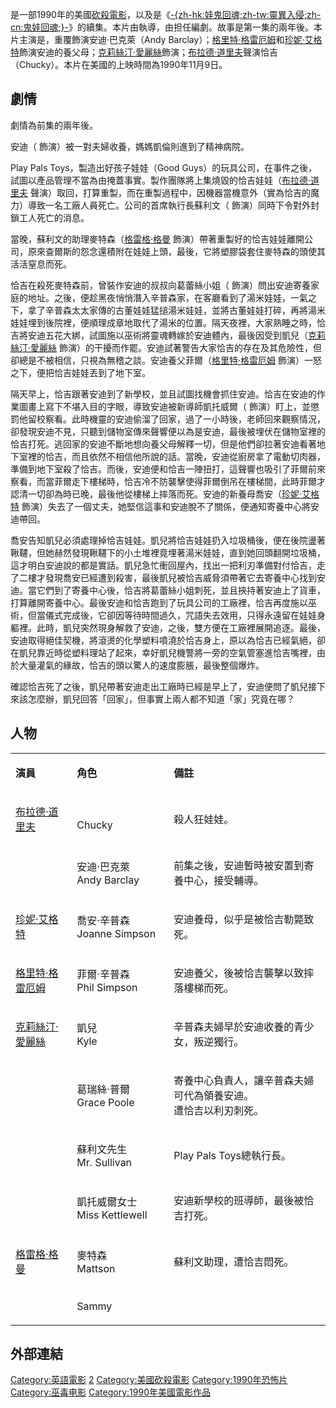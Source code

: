 {{unreferenced|time=2019-06-16T07:14:54+00:00}}
{{noteTA
|T=zh-hk:娃鬼回魂2;zh-tw:靈異七殺;zh-cn:鬼娃回魂2;
|G1=Show
|1=zh-hk:娃鬼回魂2;zh-tw:靈異七殺;zh-cn:鬼娃回魂2;
}}
{{Infobox film
| name           = 靈異七殺
| original_name  = ''Child's Play 2''
| image          = Childs Play 2.jpg
| image_size     = 
| alt            = 
| caption        =
| director       = {{link-en|約翰·拉菲亞|John Lafia}}
| producer       = {{link-en|大衛·科許納|David Kirschner}}
| writer         = {{link-en|唐·曼西尼|Don Mancini}}
| starring       = {{link-en|亞歷斯·文森|Alex Vincent (actor)}}<br/>[[珍妮·艾格特|珍妮·艾格特]]<br/>[[格里特·格雷厄姆|格里特·格雷厄姆]]<br/>[[克莉絲汀·愛麗絲|克莉絲汀·愛麗絲]]<br/>{{link-en|葛蕾斯·薩布麗斯基|Grace Zabriskie}}<br/>[[布拉德·道里夫|布拉德·道里夫]]
| music          = {{link-en|葛拉姆·李維|Graeme Revell}}
| sound designer = 
| cinematography = {{link-en|Stefan Czapsky|Stefan Czapsky}}
| editing        = Edward Warschilka
| studio         = Living Doll Productions
| distributor    = [[環球影業|環球影業]]
| released       = {{Film date|df=y|fy=1990年|1990|11|9|}}
| runtime        = 84分钟
| country        = {{USA}}
| language       = 英语
| gross          = $35,763,605
| preceded_by    = [[娃鬼回魂|-{zh-hk:娃鬼回魂;zh-tw:靈異入侵;zh-cn:鬼娃回魂;}-]]
| followed_by    = [[惡靈入侵：少年軍團|惡靈入侵：少年軍團]] (1991)
| hk_name = 娃鬼回魂2
| tw_name = 靈異七殺
| cn_name = 鬼娃回魂2
}}
{{作品名稱|name=''Child's Play 2''|hk=娃鬼回魂2|tw=靈異七殺|cn=鬼娃回魂2}}是一部1990年的美國[[砍殺電影|砍殺電影]]，以及是《[[娃鬼回魂|-{zh-hk:娃鬼回魂;zh-tw:靈異入侵;zh-cn:鬼娃回魂;}-]]》的續集。本片由{{link-en|約翰·拉菲亞|John Lafia}}執導，由{{link-en|唐·曼西尼|Don Mancini}}担任編劇。故事是第一集的兩年後。本片主演是{{link-en|亞歷斯·文森|Alex Vincent (actor)}}，重覆飾演安迪·巴克萊（Andy Barclay）；[[格里特·格雷厄姆|格里特·格雷厄姆]]和[[珍妮·艾格特|珍妮·艾格特]]飾演安迪的養父母；[[克莉絲汀·愛麗絲|克莉絲汀·愛麗絲]]飾演{{link-en|Kyle (Child's Play)|Kyle (Child's Play)|Kyle}}；[[布拉德·道里夫|布拉德·道里夫]]聲演恰吉（Chucky）。本片在美國的上映時間為1990年11月9日。

==劇情==
劇情為前集的兩年後。

安迪（{{link-en|亞歷斯·文森|Alex Vincent (actor)}} 飾演）被一對夫婦收養，媽媽凱倫則進到了精神病院。

Play Pals Toys，製造出好孩子娃娃（Good Guys）的玩具公司，在事件之後，試圖以產品管理不當為由掩蓋事實。製作團隊將上集燒毀的恰吉娃娃（[[布拉德·道里夫|布拉德·道里夫]] 聲演）取回，打算重製，而在重製過程中，因機器當機意外（實為恰吉的魔力）導致一名工廠人員死亡。公司的首席執行長蘇利文（{{link-en|彼得·哈斯基爾|Peter Haskell}} 飾演）同時下令對外封鎖工人死亡的消息。

當晚，蘇利文的助理麥特森（[[格雷格·格曼|格雷格·格曼]] 飾演）帶著重製好的恰吉娃娃離開公司，原來查爾斯的怨念還積附在娃娃上頭，最後，它將塑膠袋套住麥特森的頭使其活活窒息而死。

恰吉在殺死麥特森前，曾裝作安迪的叔叔向葛蕾絲小姐（{{link-en|葛蕾斯·薩布麗斯基|Grace Zabriskie}} 飾演）問出安迪寄養家庭的地址。之後，便趁黑夜悄悄潛入辛普森家，在客廳看到了湯米娃娃，一氣之下，拿了辛普森太太家傳的古董娃娃猛搥湯米娃娃，並將古董娃娃打碎，再將湯米娃娃埋到後院裡，便順理成章地取代了湯米的位置。隔天夜裡，大家熟睡之時，恰吉將安迪五花大綁，試圖施以巫術將靈魂轉嫁於安迪體內，最後因受到凱兒（[[克莉絲汀·愛麗絲|克莉絲汀·愛麗絲]] 飾演）的干擾而作罷。安迪試著警告大家恰吉的存在及其危險性，但卻總是不被相信，只視為無稽之談。安迪養父菲爾（[[格里特·格雷厄姆|格里特·格雷厄姆]] 飾演）一怒之下，便把恰吉娃娃丟到了地下室。

隔天早上，恰吉跟著安迪到了新學校，並且試圖找機會抓住安迪。恰吉在安迪的作業圖畫上寫下不堪入目的字眼，導致安迪被新導師凱托威爾（{{link-en|貝絲·格蘭特|Beth Grant}} 飾演）盯上，並懲罰他留校察看。此時機靈的安迪偷溜了回家，過了一小時後，老師回來觀察情況，卻發現安迪不見，只聽到儲物室傳來聲響便以為是安迪，最後被埋伏在儲物室裡的恰吉打死。逃回家的安迪不斷地想向養父母解釋一切，但是他們卻拉著安迪看著地下室裡的恰吉，而且依然不相信他所說的話。當晚，安迪從廚房拿了電動切肉器，準備到地下室殺了恰吉。而後，安迪便和恰吉一陣扭打，這聲響也吸引了菲爾前來察看，而當菲爾走下樓梯時，恰吉冷不防襲擊使得菲爾倒吊在樓梯間，此時菲爾才認清一切卻為時已晚，最後他從樓梯上摔落而死。安迪的新養母喬安（[[珍妮·艾格特|珍妮·艾格特]] 飾演）失去了一個丈夫，她堅信這事和安迪脫不了關係，便通知寄養中心將安迪帶回。

喬安告知凱兒必須處理掉恰吉娃娃。凱兒將恰吉娃娃扔入垃圾桶後，便在後院盪著鞦韆，但她赫然發現鞦韆下的小土堆裡竟埋著湯米娃娃，直到她回頭翻開垃圾桶，這才明白安迪說的都是實話。凱兒急忙衝回屋內，找出一把利刃準備對付恰吉，走了二樓才發現喬安已經遭到殺害，最後凱兒被恰吉威脅須帶著它去寄養中心找到安迪。當它們到了寄養中心後，恰吉將葛蕾絲小姐刺死，並且挾持著安迪上了貨車，打算離開寄養中心。最後安迪和恰吉跑到了玩具公司的工廠裡，恰吉再度施以巫術，但當儀式完成後，它卻因等待時間過久，咒語失去效用，只得永遠留在娃娃身軀裡。此時，凱兒突然現身解救了安迪，之後，雙方便在工廠裡展開追逐。最後，安迪取得絕佳契機，將滾燙的化學塑料噴澆於恰吉身上，原以為恰吉已經氣絕，卻在凱兒靠近時從塑料理站了起來，幸好凱兒機警將一旁的空氣管塞進恰吉嘴裡，由於大量灌氣的緣故，恰吉的頭以驚人的速度膨脹，最後整個爆炸。

確認恰吉死了之後，凱兒帶著安迪走出工廠時已經是早上了，安迪便問了凱兒接下來該怎麼辦，凱兒回答「回家」，但事實上兩人都不知道「家」究竟在哪？

==人物==
{|class="wikitable"
|- style="background:#5686BF; color:white" align=center
|style="width:2%"|'''演員'''
|style="width:2%"|'''角色'''
|style="width:6%"|'''備註'''

|-align=center 
|[[布拉德·道里夫|布拉德·道里夫]] || {{link-en|恰吉|Chucky (character)}}<br/>Chucky || 殺人狂娃娃。
|-align=center 
|{{link-en|亞歷斯·文森|Alex Vincent (actor)}} || 安迪·巴克萊<br/>Andy Barclay || 前集之後，安迪暫時被安置到寄養中心，接受輔導。
|-align=center 
|[[珍妮·艾格特|珍妮·艾格特]] || 喬安·辛普森<br/>Joanne Simpson || 安迪養母，似乎是被恰吉勒斃致死。
|-align=center 
|[[格里特·格雷厄姆|格里特·格雷厄姆]] || 菲爾·辛普森<br/>Phil Simpson || 安迪養父，後被恰吉襲擊以致摔落樓梯而死。
|-align=center 
|[[克莉絲汀·愛麗絲|克莉絲汀·愛麗絲]] || 凱兒<br/>Kyle || 辛普森夫婦早於安迪收養的青少女，叛逆獨行。
|-align=center 
|{{link-en|葛蕾斯·薩布麗斯基|Grace Zabriskie}} || 葛瑞絲·普爾<br/>Grace Poole || 寄養中心負責人，讓辛普森夫婦可代為領養安迪。<br/>遭恰吉以利刃刺死。
|-align=center 
|{{link-en|彼得·哈斯基爾|Peter Haskell}} || 蘇利文先生<br/>Mr. Sullivan || Play Pals Toys總執行長。
|-align=center 
|{{link-en|貝絲·格蘭特|Beth Grant}} || 凱托威爾女士<br/>Miss Kettlewell || 安迪新學校的班導師，最後被恰吉打死。
|-align=center 
|[[格雷格·格曼|格雷格·格曼]] || 麥特森<br/>Mattson || 蘇利文助理，遭恰吉悶死。
|-align=center 
|{{link-en|亞當·韋利|Adam Wylie}} || Sammy ||
|}

==外部連結==

{{鬼娃恰吉系列}}

{{DEFAULTSORT:Child's Play 2}}
[[Category:英語電影|Category:英語電影]]
[[Category:鬼娃恰吉系列|2]]
[[Category:美國砍殺電影|Category:美國砍殺電影]]
[[Category:1990年恐怖片|Category:1990年恐怖片]]
[[Category:巫毒电影|Category:巫毒电影]]
[[Category:1990年美國電影作品|Category:1990年美國電影作品]]